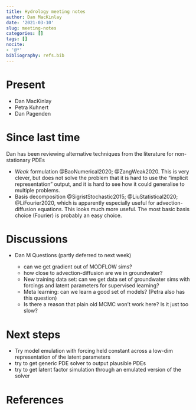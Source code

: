 ```yaml
---
title: Hydrology meeting notes
author: Dan MacKinlay
date: '2021-03-10'
slug: meeting-notes
categories: []
tags: []
nocite:
- '@*'
bibliography: refs.bib
---
```


# Present

* Dan MacKinlay
* Petra Kuhnert
* Dan Pagenden

# Since last time

Dan has been reviewing alternative techniques from the literature for non-stationary PDEs

* _Weak_ formulation @BaoNumerical2020; @ZangWeak2020. This is very clever, but does not solve the problem that it is hard to use the “implicit representation” output, and it is hard to see how it could generalise to multiple problems.
* Basis decomposition @SigristStochastic2015; @LiuStatistical2020; @LiFourier2020, which is apparently especially useful for advection-diffusion equations.
  This looks much more useful. The most basic basis choice (Fourier) is probably an easy choice.

#  Discussions

* Dan M Questions (partly deferred to next week)

  * can we get gradient out of MODFLOW sims?
  * how close to advection-diffusion are we in groundwater?
  * New training data set: can we get data set of groundwater sims with forcings and latent parameters for supervised learning?
  * Meta learning: can we learn a good set of models? (Petra also has this question)
  * Is there a reason that plain old MCMC won't work here? Is it just too slow?
  
# Next steps

* Try model emulation with forcing held constant across a low-dim representation of the latent parameters
* try to get generic PDE solver to output plausible PDEs
* try to get latent factor simulation through an emulated version of the solver

# References

::: {#refs}
:::

